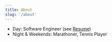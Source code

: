 ```yaml
---
title: About
slug: '/about'
---
```


- Day: Software Engineer (see [Resume](/about/resume/))
- Night & Weekends: Marathoner, Tennis Player
